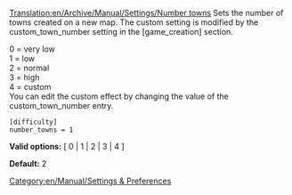 [[Translation:en/Archive/Manual/Settings/Number towns]]
Sets the number of towns created on a new map.  The custom setting is modified by the custom_town_number setting in the <nowiki>[game_creation]</nowiki> section.

0 = very low<br>
1 = low<br>
2 = normal<br>
3 = high<br>
4 = custom<br>
You can edit the custom effect by changing the value of the custom_town_number entry.

<pre>
[difficulty]
number_towns = 1
</pre>

'''Valid options:''' [ 0 | 1 | 2 | 3 | 4 ]

'''Default:''' 2


[[Category:en/Manual/Settings & Preferences]]